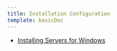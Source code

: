 ```yaml
---
title: Installation Configuration
template: basicDoc
---
```


* [Installing Servers for Windows](/docs/servers/new-relic-servers-windows/installation-configuration/installing-servers-windows)
